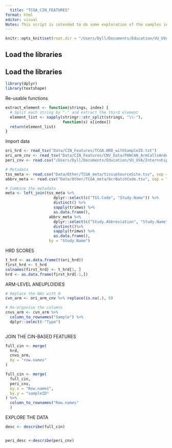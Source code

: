 ```yaml
---
  title: "TCGA_CIN_FEATURES"
format: html
editor: visual
Notes: This script is intended to do some exploration of the samples in the CIN Features in the TCGA PanCan datasets.
---
```


```r
knitr::opts_knit$set(root.dir = "/Users/Dyll/Documents/Education/VU_UVA/Internship/Epigenetics/Janssen_Group-UMCUtrecht/Main_Project")
```

## Load the libraries

## Load the libraries

```r
library(dplyr)
library(textshape)
```

Re-usable functions

```r
extract_element <- function(strings, index) {
  # Split each string by "." and extract the third element
  element_list <- sapply(stringr::str_split(strings, "\\-"),
                         function(x) x[index])
  return(element_list)
}
```

Import data

```r
ori_hrd <- read_tsv("Data/CIN_Features/TCGA.HRD_withSampleID.txt")
ori_arm_cnv <- read_tsv("Data/CIN_Features/CNV_Data/PANCAN_ArmCallsAndAneuploidyScore_092817.txt")
peri_cnv <- read.csv("/Users/Dyll/Documents/Education/VU_UVA/Internship/Epigenetics/Janssen_Group-UMCUtrecht/Main_Project/Data/CIN_Features/CNV_Data/TCGA_pericentro_cnv.csv")

# Metadata
tss_meta <- read.csv("Data/Other/TCGA_meta/tissueSourceSite.tsv", sep = "\t")
abbrv_meta <- read.csv("Data/Other/TCGA_meta/bcrBatchCode.tsv", sep = "\t")

# Combine the metadata
meta <- left_join(tss_meta %>% 
                     dplyr::select(c("TSS.Code", "Study.Name")) %>% 
                     distinct() %>% 
                     sapply(trimws) %>% 
                     as.data.frame(),
                   abbrv_meta %>%
                     dplyr::select(c("Study.Abbreviation", "Study.Name")) %>% 
                     distinct()%>% 
                     sapply(trimws) %>% 
                     as.data.frame(), 
                   by = "Study.Name")
```

HRD SCORES

```r
t_hrd <- as.data.frame(t(ori_hrd)) 
first_hrd <- t_hrd
colnames(first_hrd) <- t_hrd[1, ]
hrd <- as.data.frame(first_hrd[-1,]) 
```

ARM-LEVEL ANEUPLOIDIES

```r
# Replace the NAs with 0
cvn_arm <- ori_arm_cnv %>% replace(is.na(.), 0)

# Re-organise the columns 
cnvs_arm <- cvn_arm %>%
  column_to_rownames("Sample") %>% 
  dplyr::select(-"Type")
  
```

JOIN THE CIN-BASED FEATURES

```r
full_cin <- merge(
  hrd,
  cnvs_arm,
  by = "row.names"
)

full_cin <- merge(
  full_cin,
  peri_cnv,
  by.x = "Row.names",
  by.y = "sampleID"
) %>% 
  column_to_rownames("Row.names"
  )
```



EXPLORE THE DATA
```r
desc <- describe(full_cin)


peri_desc <-describe(peri_cnv)




```





